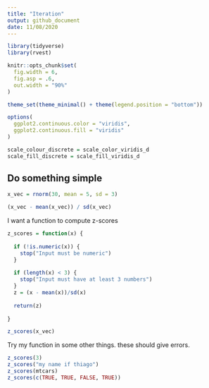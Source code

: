 ```yaml
---
title: "Iteration"
output: github_document
date: 11/08/2020
---
```


```r
library(tidyverse)
library(rvest)

knitr::opts_chunk$set(
  fig.width = 6,
  fig.asp = .6,
  out.width = "90%"
)

theme_set(theme_minimal() + theme(legend.position = "bottom"))

options(
  ggplot2.continuous.color = "viridis",
  ggplot2.continuous.fill = "viridis"
)

scale_colour_discrete = scale_color_viridis_d
scale_fill_discrete = scale_fill_viridis_d
```

## Do something simple

```r
x_vec = rnorm(30, mean = 5, sd = 3)

(x_vec - mean(x_vec)) / sd(x_vec)
```

I want a function to compute z-scores

```r
z_scores = function(x) {
  
  if (!is.numeric(x)) {
    stop("Input must be numeric")
  }
  
  if (length(x) < 3) {
    stop("Input must have at least 3 numbers")
  }
  z = (x - mean(x))/sd(x)
  
  return(z)
  
}

z_scores(x_vec)
```

Try my function in some other things. these should give errors.

```r
z_scores(3)
z_scores("my name if thiago")
z_scores(mtcars)
z_scores(c(TRUE, TRUE, FALSE, TRUE))
```

